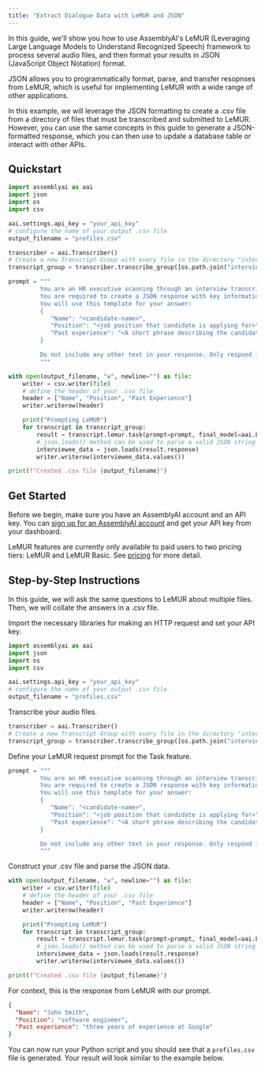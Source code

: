 ```yaml
---
title: "Extract Dialogue Data with LeMUR and JSON"
---
```


In this guide, we'll show you how to use AssemblyAI's LeMUR (Leveraging Large Language Models to Understand Recognized Speech) framework to process several audio files, and then format your results in JSON (JavaScript Object Notation) format.

JSON allows you to programmatically format, parse, and transfer resopnses from LeMUR, which is useful for implementing LeMUR with a wide range of other applications.

In this example, we will leverage the JSON formatting to create a .csv file from a directory of files that must be transcribed and submitted to LeMUR. However, you can use the same concepts in this guide to generate a JSON-formatted response, which you can then use to update a database table or interact with other APIs.

## Quickstart

```python
import assemblyai as aai
import json
import os
import csv

aai.settings.api_key = "your_api_key"
# configure the name of your output .csv file
output_filename = "profiles.csv"

transcriber = aai.Transcriber()
# Create a new Transcript Group with every file in the directory "interviews"
transcript_group = transcriber.transcribe_group([os.path.join("interviews", file) for file in os.listdir("interviews")])

prompt = """
         You are an HR executive scanning through an interview transcript to extract information about a candidate.
         You are required to create a JSON response with key information about the candidate.
         You will use this template for your answer:
         {
            "Name": "<candidate-name>",
            "Position": "<job position that candidate is applying for>",
            "Past experience": "<A short phrase describing the candidate's relevant past experience for the role>",
         }

         Do not include any other text in your response. Only respond in JSON format, as your response will be parsed programmatically as JSON.
         """

with open(output_filename, "w", newline="") as file:
    writer = csv.writer(file)
    # define the header of your .csv file
    header = ["Name", "Position", "Past Experience"]
    writer.writerow(header)

    print("Prompting LeMUR")
    for transcript in transcript_group:
        result = transcript.lemur.task(prompt=prompt, final_model=aai.LemurModel.claude3_5_sonnet)
        # json.loads() method can be used to parse a valid JSON string and convert it into a Python dictionary.
        interviewee_data = json.loads(result.response)
        writer.writerow(interviewee_data.values())

print(f"Created .csv file {output_filename}")
```

## Get Started

Before we begin, make sure you have an AssemblyAI account and an API key. You can [sign up for an AssemblyAI account](https://www.assemblyai.com/app) and get your API key from your dashboard.

LeMUR features are currently only available to paid users to two pricing tiers: LeMUR and LeMUR Basic. See [pricing](https://www.assemblyai.com/pricing#:~:text=LeMUR) for more detail.

## Step-by-Step Instructions

In this guide, we will ask the same questions to LeMUR about multiple files. Then, we will collate the answers in a .csv file.

Import the necessary libraries for making an HTTP request and set your API key.

```python
import assemblyai as aai
import json
import os
import csv

aai.settings.api_key = "your_api_key"
# configure the name of your output .csv file
output_filename = "profiles.csv"
```

Transcribe your audio files.

```python
transcriber = aai.Transcriber()
# Create a new Transcript Group with every file in the directory "interviews"
transcript_group = transcriber.transcribe_group([os.path.join("interviews", file) for file in os.listdir("interviews")])
```

Define your LeMUR request prompt for the Task feature.

```python
prompt = """
         You are an HR executive scanning through an interview transcript to extract information about a candidate.
         You are required to create a JSON response with key information about the candidate.
         You will use this template for your answer:
         {
            "Name": "<candidate-name>",
            "Position": "<job position that candidate is applying for>",
            "Past experience": "<A short phrase describing the candidate's relevant past experience for the role>",
         }

         Do not include any other text in your response. Only respond in JSON format, as your response will be parsed programmatically as JSON.
         """
```

Construct your .csv file and parse the JSON data.

```python
with open(output_filename, "w", newline="") as file:
    writer = csv.writer(file)
    # define the header of your .csv file
    header = ["Name", "Position", "Past Experience"]
    writer.writerow(header)

    print("Prompting LeMUR")
    for transcript in transcript_group:
        result = transcript.lemur.task(prompt=prompt, final_model=aai.LemurModel.claude3_5_sonnet)
        # json.loads() method can be used to parse a valid JSON string and convert it into a Python dictionary.
        interviewee_data = json.loads(result.response)
        writer.writerow(interviewee_data.values())

print(f"Created .csv file {output_filename}")
```

For context, this is the response from LeMUR with our prompt.

```json
{
  "Name": "John Smith",
  "Position": "software engineer",
  "Past experience": "three years of experience at Google"
}
```

You can now run your Python script and you should see that a `profiles.csv` file is generated. Your result will look similar to the example below.
